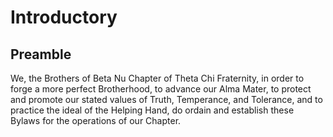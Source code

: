 # Introductory {.unnumbered}

## Preamble

We, the Brothers of Beta Nu Chapter of Theta Chi Fraternity, in order to forge a more perfect Brotherhood, to advance our Alma Mater, to protect and promote our stated values of Truth, Temperance, and Tolerance, and to practice the ideal of the Helping Hand, do ordain and establish these Bylaws for the operations of our Chapter.

